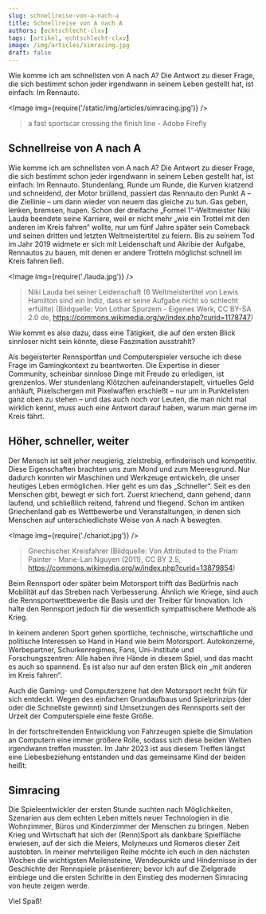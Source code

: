 ```yaml
---
slug: schnellreise-von-a-nach-a
title: Schnellreise von A nach A
authors: [echtschlecht-clxv]
tags: [artikel, echtschlecht-clxv]
image: /img/articles/simracing.jpg
draft: false
---
```



Wie komme ich am schnellsten von A nach A?
Die Antwort zu dieser Frage, die sich bestimmt schon jeder irgendwann in seinem Leben gestellt hat, ist einfach: Im Rennauto.

<Image img={require('/static/img/articles/simracing.jpg')} />

> a fast sportscar crossing the finish line - Adobe Firefly

<!--truncate-->

## Schnellreise von A nach A

Wie komme ich am schnellsten von A nach A?
Die Antwort zu dieser Frage, die sich bestimmt schon jeder irgendwann in seinem Leben gestellt hat, ist einfach: Im Rennauto.
Stundenlang, Runde um Runde, die Kurven kratzend und schneidend, der Motor brüllend, passiert das Rennauto den Punkt A – die Ziellinie – um dann wieder von neuem das gleiche zu tun. Gas geben, lenken, bremsen, hupen.
Schon der dreifache „Formel 1“-Weltmeister Niki Lauda beendete seine Karriere, weil er nicht mehr „wie ein Trottel mit den anderen im Kreis fahren“ wollte, nur um fünf Jahre später sein Comeback und seinen dritten und letzten Weltmeistertitel zu feiern.
Bis zu seinem Tod im Jahr 2019 widmete er sich mit Leidenschaft und Akribie der Aufgabe, Rennautos zu bauen, mit denen er andere Trotteln möglichst schnell im Kreis fahren ließ.

<Image img={require('./lauda.jpg')} />

> Niki Lauda bei seiner Leidenschaft (6 Weltmeistertitel von Lewis Hamilton sind ein Indiz, dass er seine Aufgabe nicht so schlecht erfüllte) (Bildquelle: Von Lothar Spurzem - Eigenes Werk, CC BY-SA 2.0 de, <https://commons.wikimedia.org/w/index.php?curid=1178747>)

Wie kommt es also dazu, dass eine Tätigkeit, die auf den ersten Blick sinnloser nicht sein könnte, diese Faszination ausstrahlt?

Als begeisterter Rennsportfan und Computerspieler versuche ich diese Frage im Gamingkontext zu beantworten.
Die Expertise in dieser Community, scheinbar sinnlose Dinge mit Freude zu erledigen, ist grenzenlos. Wer stundenlang Klötzchen aufeinanderstapelt, virtuelles Geld anhäuft, Pixelschergen mit Pixelwaffen erschießt – nur um in Punktelisten ganz oben zu stehen – und das auch noch vor Leuten, die man nicht mal wirklich kennt, muss auch eine Antwort darauf haben, warum man gerne im Kreis fährt.

## Höher, schneller, weiter

Der Mensch ist seit jeher neugierig, zielstrebig, erfinderisch und kompetitiv.
Diese Eigenschaften brachten uns zum Mond und zum Meeresgrund.
Nur dadurch konnten wir Maschinen und Werkzeuge entwickeln, die unser heutiges Leben ermöglichen.
Hier geht es um das „Schneller“. Seit es den Menschen gibt, bewegt er sich fort. Zuerst kriechend, dann gehend, dann laufend, und schließlich reitend, fahrend und fliegend.
Schon im antiken Griechenland gab es Wettbewerbe und Veranstaltungen, in denen sich Menschen auf unterschiedlichste Weise von A nach A bewegten.

<Image img={require('./chariot.jpg')} />

> Griechischer Kreisfahrer (Bildquelle: Von Attributed to the Priam Painter - Marie-Lan Nguyen (2011), CC BY 2.5, <https://commons.wikimedia.org/w/index.php?curid=13879854>)

Beim Rennsport oder später beim Motorsport trifft das Bedürfnis nach Mobilität auf das Streben nach Verbesserung. Ähnlich wie Kriege, sind auch die Rennsportwettbewerbe die Basis und der Treiber für Innovation. Ich halte den Rennsport jedoch für die wesentlich sympathischere Methode als Krieg.

In keinem anderen Sport gehen sportliche, technische, wirtschaftliche und politische Interessen so Hand in Hand wie beim Motorsport.
Autokonzerne, Werbepartner, Schurkenregimes, Fans, Uni-Institute und Forschungszentren: Alle haben ihre Hände in diesem Spiel, und das macht es auch so spannend.
Es ist also nur auf den ersten Blick ein „mit anderen im Kreis fahren“.

Auch die Gaming- und Computerszene hat den Motorsport recht früh für sich entdeckt.
Wegen des einfachen Grundaufbaus und Spielprinzips (der oder die Schnellste gewinnt) sind Umsetzungen des Rennsports seit der Urzeit der Computerspiele eine feste Größe.

In der fortschreitenden Entwicklung von Fahrzeugen spielte die Simulation an Computern eine immer größere Rolle, sodass sich diese beiden Welten irgendwann treffen mussten.
Im Jahr 2023 ist aus diesem Treffen längst eine Liebesbeziehung entstanden und das gemeinsame Kind der beiden heißt:

## Simracing

Die Spieleentwickler der ersten Stunde suchten nach Möglichkeiten, Szenarien aus dem echten Leben mittels neuer Technologien in die Wohnzimmer, Büros und Kinderzimmer der Menschen zu bringen.
Neben Krieg und Wirtschaft hat sich der (Renn)Sport als dankbare Spielfläche erwiesen, auf der sich die Meiers, Molyneuxs und Romeros dieser Zeit austobten.
In meiner mehrteiligen Reihe möchte ich euch in den nächsten Wochen die wichtigsten Meilensteine, Wendepunkte und Hindernisse in der Geschichte der Rennspiele präsentieren; bevor ich auf die Zielgerade einbiege und die ersten Schritte in den Einstieg des modernen Simracing von heute zeigen werde.

Viel Spaß!
